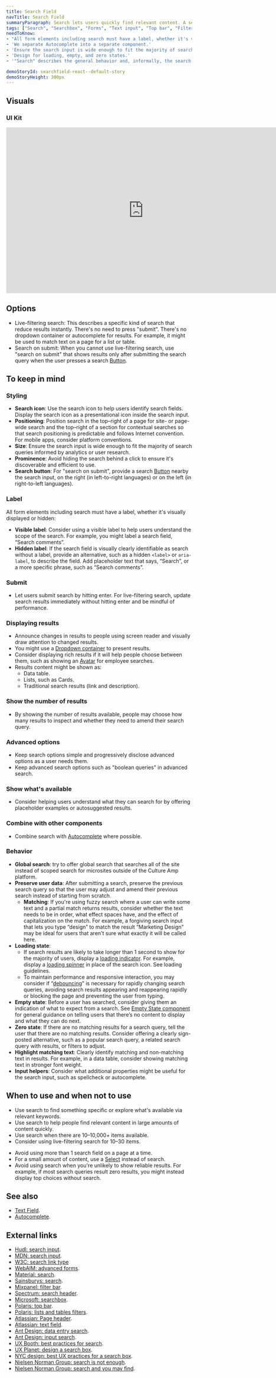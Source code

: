 ```yaml
---
title: Search Field
navTitle: Search Field
summaryParagraph: Search lets users quickly find relevant content. A search field allows a user to type a word or phrase to filter a large amount of data down to a known piece of content or to a narrower list of relevant content without navigation.
tags: ["Search", "Searchbox", "Forms", "Text input", "Top bar", "Filters", "Autocomplete", "Autosuggest", "Live filter"]
needToKnow:
- "All form elements including search must have a label, whether it's visually displayed or hidden."
- 'We separate Autocomplete into a separate component.'
- 'Ensure the search input is wide enough to fit the majority of search queries informed by analytics or user research.'
- 'Design for loading, empty, and zero states.'
- '"Search" describes the general behavior and, informally, the search field. "Search field" describes the main search component (label and input).'

demoStoryId: searchfield-react--default-story
demoStoryHeight: 300px
---
```



## Visuals

### UI Kit

<iframe style="border: none;" width="744" height="450" src="https://www.figma.com/embed?embed_host=share&url=https%3A%2F%2Fwww.figma.com%2Ffile%2Fe3TyAOZKfLg9cA01Iy1Mgm%2FKaizen-Site-embed%3Fnode-id%3D19823%253A84" allowfullscreen></iframe>

## Options

- Live-filtering search: This describes a specific kind of search that reduce results instantly. There's no need to press "submit". There's no dropdown container or autocomplete for results. For example, it might be used to match text on a page for a list or table.
- Search on submit: When you cannot use live-filtering search, use "search on submit" that shows results only after submitting the search query when the user presses a search [Button](/components/button).

## To keep in mind

### Styling

- **Search icon**: Use the search icon to help users identify search fields. Display the search icon as a presentational icon inside the search input.
- **Positioning**: Position search in the top–right of a page for site- or page-wide search and the top–right of a section for contextual searches so that search positioning is predictable and follows Internet convention. For mobile apps, consider platform conventions.
- **Size**: Ensure the search input is wide enough to fit the majority of search queries informed by analytics or user research.
- **Prominence**: Avoid hiding the search behind a click to ensure it's discoverable and efficient to use.
- **Search button**: For "search on submit", provide a search [Button](/components/button) nearby the search input, on the right (in left-to-right languages) or on the left (in right-to-left languages).

### Label

All form elements including search must have a label, whether it's visually displayed or hidden:

- **Visible label**: Consider using a visible label to help users understand the scope of the search. For example, you might label a search field, “Search comments”.
- **Hidden label**: If the search field is visually clearly identifiable as search without a label, provide an alternative, such as a hidden `<label>` or `aria-label`, to describe the field. Add placeholder text that says, “Search”, or a more specific phrase, such as “Search comments”.

### Submit

- Let users submit search by hitting enter. For live-filtering search, update search results immediately without hitting enter and be mindful of performance.

### Displaying results

- Announce changes in results to people using screen reader and visually draw attention to changed results.
- You might use a [Dropdown container](/components/dropdown) to present results.
- Consider displaying rich results if it will help people choose between them, such as showing an [Avatar](/components/avatar) for employee searches.
- Results content might be shown as:
    - Data table.
    - Lists, such as Cards.
    - Traditional search results (link and description).

### Show the number of results

- By showing the number of results available, people may choose how many results to inspect and whether they need to amend their search query.

### Advanced options

- Keep search options simple and progressively disclose advanced options as a user needs them.
- Keep advanced search options such as "boolean queries" in advanced search.

### Show what's available

- Consider helping users understand what they can search for by offering placeholder examples or autosuggested results.

### Combine with other components

- Combine search with [Autocomplete](/components/autocomplete) where possible.

### Behavior

- **Global search**: try to offer global search that searches all of the site instead of scoped search for microsites outside of the Culture Amp platform.
- **Preserve user data**: After submitting a search, preserve the previous search query so that the user may adjust and amend their previous search instead of starting from scratch.
   - **Matching**: If you're using fuzzy search where a user can write some text and a partial match returns results, consider whether the text needs to be in order, what effect spaces have, and the effect of capitalization on the match. For example, a forgiving search input that lets you type “design” to match the result “Marketing Design” may be ideal for users that aren't sure what exactly it will be called here.
- **Loading state**:
   - If search results are likely to take longer than 1 second to show for the majority of users, display a [loading indicator](/guidelines/loading-patterns/). For example, display a [loading spinner](/components/loading-spinner) in place of the search icon. See loading guidelines.
   - To maintain performance and responsive interaction, you may consider if “[debouncing](https://css-tricks.com/the-difference-between-throttling-and-debouncing/)” is necessary for rapidly changing search queries, avoiding search results appearing and reappearing rapidly or blocking the page and preventing the user from typing.
- **Empty state**: Before a user has searched, consider giving them an indication of what to expect from a search. See [Empty State component](/components/empty-state) for general guidance on telling users that there’s no content to display and what they can do next.
- **Zero state**: If there are no matching results for a search query, tell the user that there are no matching results. Consider offering a clearly sign-posted alternative, such as a popular search query, a related search query with results, or filters to adjust.
- **Highlight matching text**: Clearly identify matching and non-matching text in results. For example, in a data table, consider showing matching text in stronger font weight.
- **Input helpers**: Consider what additional properties might be useful for the search input, such as spellcheck or autocomplete.



## When to use and when not to use

<WhenToUseAndWhenNotToUse>
<WhenToUse>

- Use search to find something specific or explore what's available via relevant keywords.
- Use search to help people find relevant content in large amounts of content quickly.
- Use search when there are 10–10,000+ items available.
- Consider using live-filtering search for 10–30 items.

</WhenToUse>
<WhenNotToUse>

- Avoid using more than 1 search field on a page at a time.
- For a small amount of content, use a [Select](/components/select) instead of search.
- Avoid using search when you're unlikely to show reliable results. For example, if most search queries result zero results, you might instead display top choices without search.

</WhenNotToUse>
</WhenToUseAndWhenNotToUse>

## See also

- [Text Field](/components/text-field).
- [Autocomplete](/components/autocomplete).

## External links

- [Hudl: search input](https://uniform.hudl.com/components/forms/search-input/design/).
- [MDN: search input](https://developer.mozilla.org/en-US/docs/Web/HTML/Element/input/search).
- [W3C: search link type](https://www.w3.org/TR/html52/links.html#link-type-search)
- [WebAIM: advanced forms](https://webaim.org/techniques/forms/advanced).
- [Material: search](https://material.io/design/navigation/search.html).
- [Sainsburys: search](https://luna.sainsburys.co.uk/components/search).
- [Mixpanel: filter bar](https://design.mixpanel.com/#mp-filter-bar).
- [Spectrum: search header](https://spectrum.adobe.com/page/headers/#Search).
- [Microsoft: searchbox](https://developer.microsoft.com/en-us/fluentui#/controls/web/searchbox).
- [Polaris: top bar](https://polaris.shopify.com/components/structure/top-bar).
- [Polaris: lists and tables filters](https://polaris.shopify.com/components/lists-and-tables/filters).
- [Atlassian: Page header](https://www.atlassian.design/guidelines/product/patterns/page-header).
- [Atlassian: text field](https://www.atlassian.design/guidelines/product/components/text-field).
- [Ant Design: data entry search](https://ant.design/docs/spec/data-entry#Search).
- [Ant Design: input search](https://ant.design/components/input/#Input.Search).
- [UX Booth: best practices for search](https://www.uxbooth.com/articles/best-practices-for-search/).
- [UX Planet: design a search box](https://uxplanet.org/design-a-perfect-search-box-b6baaf9599c).
- [NYC design: best UX practices for a search box](https://medium.com/nyc-design/best-ux-practises-for-search-box-de39e31d1588).
- [Nielsen Norman Group: search is not enough](https://www.nngroup.com/articles/search-not-enough/).
- [Nielsen Norman Group: search and you may find](https://www.nngroup.com/articles/search-and-you-may-find/).

